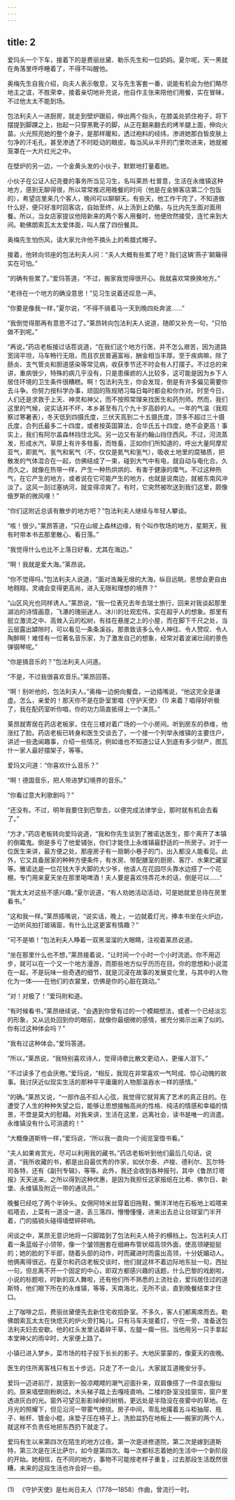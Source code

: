 ```yaml
---
---
---
```

title: 2
---




爱玛头一个下车，接着下的是费丽丝黛、勒乐先生和一位奶妈。夏尔呢，天一黑就在角落里呼呼睡着了，不得不叫醒他。

奥梅先生自我介绍，向夫人表示敬意，又与先生客套一番，说能有机会为他们略尽地主之谊，不胜荣幸，接着亲切地补充说，他自作主张来陪他们用餐，实在冒昧，不过他太太不能到场。

包法利夫人一进厨房，就走到壁炉跟前，伸出两个指头，在膝盖处抓住袍子，将下摆提到脚踝之上，抬起一只穿黑靴子的脚，从正在翻来翻去的烤羊腿上面，伸向火苗。火光照亮她的整个身子，是那样暖和，透过袍料的经纬，渗进她那白皙皮肤上匀净的汗毛孔，甚至渗透了不时眨动的眼皮。每当风从半开的门里吹进来，她就被笼罩在一大片红光之中。

在壁炉的另一边，一个金黄头发的小伙子，默默地打量着她。

小伙子在公证人纪尧曼的事务所当见习生，名叫莱昂·杜普意，生活在永维镇这种地方，感到无聊得很，所以常常推迟用晚餐的时间（他是在金狮客店第二个包饭的），希望店里来几个客人，晚间可以聊聊天。有些天，他工作干完了，不知道做什么好，便只好准时回客店，自始至终，从上汤到上奶酪，与比内先生面对面用餐。所以，当女店家提议他陪新来的两个客人用餐时，他便欣然接受，连忙来到大间。勒佛朗索瓦太太爱体面，叫人摆了四份餐具。

奥梅先生怕伤风，请大家允许他不摘头上的希腊式帽子。

接着，他转向邻座的包法利夫人问：“夫人大概有些累了吧？我们这辆‘燕子’颠簸得实在可怕。”

“的确有些累了。”爱玛答道，“不过，搬家我觉得很开心。我就喜欢常换换地方。”

“老待在一个地方的确没意思！”见习生说着还叹息一声。

“你要是像我一样，”夏尔说，“不得不骑着马一天到晚四处奔波……”

“我倒觉得那再有意思不过了。”莱昂转向包法利夫人说道，随即又补充一句，“只怕做不到呢。”

“再说，”药店老板接过话茬说道，“在我们这个地方行医，并不怎么艰苦，因为道路宽阔平坦，马车畅行无阻，而且农民普遍富裕，酬金相当丰厚。至于疾病嘛，除了肠炎、支气管炎和胆道感染等常见病，收获季节还不时会有人打摆子。不过总的来讲，重病很少，特殊的病几乎没有，只是患瘰疬的人比较多，这可能是因为乡下人居住环境的卫生条件很糟糕。啊！包法利先生，你会发现，倒是有许多偏见需要你去斗争。你努力按科学办事，顽固的陈规陋习每日每时都会和你作对。时至今日，人们还是求救于上天、神灵和神父，而不按照常理来找医生和药剂师。然而，我们这里的气候，说实话并不坏，本乡甚至有几个九十岁高龄的人。一年的气温（我观察过寒暑表），冬天低到四摄氏度，三伏天高到二十五摄氏度，顶多不超过三十摄氏度，合列氏最多二十四度，或者按英国算法，合华氏五十四度，绝不会更高！事实上，我们有阿尔盖森林挡住北风。另一边又有圣约翰山挡住西风。不过，河流蒸发，形成水汽，草原上有许多牲畜，而牲畜，正如你们所知道的，呼出大量阿摩尼亚气，即氮气、氢气和氧气（不，仅仅是氮气和氢气），吸收土地里的腐殖质，把散发的气体混合在一起，仿佛结成了一束，碰到大气中有电，就自动与电化合。久而久之，就像在热带一样，产生一种热烘烘的、有害于健康的瘴气。不过这种热气，在它产生的地方，或者说在它可能产生的地方，也就是说南边，就被东南风冲淡了。这风一刮过塞纳河，就变得凉爽了。有时，它突然被吹送到我们这里，颇像俄罗斯的微风哩！”

“你们这附近总该有散步的地方吧？”包法利夫人继续与年轻人攀谈。

“咳！很少。”莱昂答道，“只在山坡上森林边缘，有个叫作牧场的地方，星期天，我有时带本书去那里散心、看日落。”

“我觉得什么也比不上落日好看，尤其在海边。”

“啊！我就是爱大海。”莱昂说。

“你不觉得吗，”包法利夫人说道，“面对浩瀚无垠的大海，纵目远眺，思想会更自由地翱翔，灵魂会变得更高尚，进入无限和理想的境界？”

“山区风光也同样诱人。”莱昂说，“我一位表兄去年去瑞士旅行，回来对我谈起那里湖泊的诗情画意，飞瀑的瑰丽迷人、冰川的壮观宏伟，实在超乎人的想象。那里有挺立激流之中、高耸入云的松树，有挂在悬崖之上的小屋，而在脚下千尺之处，当云层露出罅隙时，可以看见一条条溪谷。那景致该多么令人神往、令人赞叹、令人陶醉啊！难怪有一位著名音乐家，为了激发自己的想象，经常对着波澜壮阔的景色弹钢琴呢。”

“你是搞音乐的？”包法利夫人问道。

“不是，不过我很喜欢音乐。”莱昂回答。

“啊！别听他的，包法利夫人。”奥梅一边俯向餐盘，一边插嘴说，“他这完全是谦虚。怎么，亲爱的！那天你不是在卧室里唱《守护天使》 (1) 来着？唱得好听极了，我在配药室听你唱，你的功力简直抵得上一个演员。”

莱昂就寄居在药店老板家，住在三楼对着广场的一个小房间。听到房东的恭维，他涨红了脸。药店老板已转身和医生交谈去了，一个接一个列举永维镇的主要住户，讲述一些逸闻趣事，介绍一些情况，例如谁也不知道公证人到底有多少财产，图瓦什一家人最好摆架子，等等。

爱玛又问道：“你喜欢什么音乐？”

“啊！德国音乐，把人带进梦幻境界的音乐。”

“你看过意大利歌剧吗？”

“还没有。不过，明年我要住到巴黎去，以便完成法律学业，那时就有机会去看了。”

“方才，”药店老板转向爱玛说道，“我和你先生谈到了雅诺达医生，那个离开了本镇的倒霉鬼。倒是多亏了他爱铺张，你们才能住上永维镇最舒适的一所房子。对于一位医生来讲，最方便之处，那座房子有一扇朝小巷子的门，出入都没人能看见。此外，它又具备居家的种种方便条件，有水房、带配膳室的厨房、客厅、水果贮藏室等。雅诺达是一位花钱大手大脚的大少爷，他请人在花园尽头靠水边搭了一个花棚，专门用来夏天坐在那里喝啤酒！夫人要是喜欢侍弄花木的话，倒是可以……”

“我太太对这些不感兴趣。”夏尔说道，“有人劝她活动活动，可是她就爱总待在房里看书。”

“这和我一样。”莱昂插嘴说，“说实话，晚上，一边就着灯光，捧本书坐在火炉边，一边听风拍打玻璃窗，有什么比这更富有情趣？”

“可不是嘛！”包法利夫人睁着一双黑溜溜的大眼睛，注视着莱昂说道。

“坐在那里什么也不想，”莱昂接着说，“让时间一个小时一个小时流逝。你不用迈步，就可以在一个又一个地方漫游，而那些地方似乎历历在目。你的思想和小说混在一起，不是玩味一些奇遇的细节，就是沉浸在故事的发展变化里，与其中的人物化为一体——在他们的衣裳里，仿佛是你的心脏在跳动。”

“对！对极了！”爱玛附和道。

“有时候看书，”莱昂继续说，“会遇到你曾有过的一个模糊想法，或者一个已经淡忘的形象，又从远处回到你的眼前，就像你最细微的感情，被充分揭示出来了似的。你有过这种体会吗？”

“我有过这种体会。”爱玛答道。

“所以，”莱昂说，“我特别喜欢诗人，觉得诗歌比散文更动人，更催人泪下。”

“不过读多了也会厌倦。”爱玛说，“相反，我现在非常喜欢一气呵成、惊心动魄的故事。我讨厌近似现实生活的那种平平庸庸的人物那温吞水一样的感情。”

“的确。”莱昂又说，“一部作品不扣人心弦，我觉得它就背离了艺术的真正目的。在遭受了人生的种种失望之后，能够让思想接触高尚的性格、纯洁的情感和幸福的情景，不啻是莫大的慰藉。对我来讲，生活在这里，远离社会，读书是唯一的消遣。永维镇没有什么可消遣的！”

“大概像道斯特一样，”爱玛说，“所以我一直向一个阅览室借书看。”

“夫人如果肯赏光，尽可以利用我的藏书。”药店老板听到他们最后几句话，说道，“我所收藏的书，都是出自最优秀的作家，如伏尔泰、卢梭、德利尔、瓦尔特·司各特，还有《副刊专辑》，等等。此外，我还会收到各种报刊，其中《鲁昂灯塔报》天天送来。之所以得到这种优惠，是因为我担任这家报纸在比希、佛尔日、新堡、永维镇及附近一带的通讯员。”

晚餐已经吃了两个半钟头。女佣阿特米丝穿着旧拖鞋，懒洋洋地在石板地上呱嗒来呱嗒去，上菜有一道没一道，丢三落四，懵懵懂懂，进来出去总让台球室门半开着，门的插销头碰得墙壁砰砰响。

闲谈之中，莱昂无意识地将一只脚踏到了包法利夫人椅子的横档上。包法利夫人打着一条蓝缎子小领带，像一个皱领圈套在细麻布管状褶高领外面，使高领硬挺挺的；她的脸的下半部，随着头部的动作，时而藏进时而露出高领，十分妩媚动人。他俩离得很近。在夏尔和药店老板交谈时，他们就这样不着边际地东扯一句，西扯一句，但总离不开一个固定的中心，即双方都感兴趣的话题，什么巴黎的戏剧啦，小说的标题啦，时新的双人舞啦，还有他们所不熟悉的上流社会，爱玛居住过的道斯特，他们眼下所在的永维镇，等等，天南海北，无所不谈，直到晚餐结束才住口。

上了咖啡之后，费丽丝黛便先去新住宅收拾卧室。不多久，客人们都离席而去。勒佛朗索瓦太太在快熄灭的炉火旁打盹儿。只有马车夫提着灯，守在一旁，准备送包法利夫妇去安歇。他的红头发里沾着碎干草，左腿一瘸一拐。当他用另一只手拿起本堂神父的雨伞时，大家便上路了。

小镇已进入梦乡。菜市场的柱子投下长长的影子。大地灰蒙蒙的，像夏天的夜晚。

医生的住所离客栈只有五十步远，只走了不一会儿，大家就互道晚安分手。

爱玛一迈进前厅，就感到一股凉飕飕的潮气迎面扑来，双肩像搭了一件湿衣服似的。原来墙壁刚粉刷过。木头梯子踏上去嘎吱直响。二楼的卧室没挂窗帘，窗户里透进灰白的光。窗外可望见影影绰绰的树梢，更远处是半隐没在夜雾中的草地。在月光的照耀下，但见沿河一带雾气缭绕。房子中间，零乱地撂着五斗柜抽屉、瓶子、帐杆、镀金小棍，床垫子压在椅子上，洗脸盆扔在地板上——搬家的两个人，就这样不负责任地把东西扔下就走了。

爱玛有生以来第四次在陌生的地方过夜。第一次是进修道院，第二次是嫁到道斯特，第三次是在沃比萨尔，如今是第四次。每一次都标志着她的生活中一个新阶段的开始。她相信，在不同的地方，事物不可能按老样子重复，过去那段生活既然很糟，未来的这段生活也许会好一些。



* * *



(1) 　《守护天使》是杜尚日夫人（1778—1858）作曲，曾流行一时。
